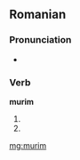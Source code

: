 ==Romanian==

===Pronunciation===
* {{IPA|[muˈrim]|lang=ro}}

===Verb===
'''murim'''

# {{ro-form-verb|1p|pres|muri}}
# {{ro-form-verb|1p|sub|muri}}

[[mg:murim]]